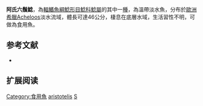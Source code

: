 {{Speciesbox
| name = 阿氏六鬚鯰
| image = 
| image_width = 250px
| status = DD
| status_system = IUCN3.1
| genus = Silurus
| species = aristotelis
| authority = [[Garman|Garman]], 1890
| synonyms = *''Glanis aristotelis'', Agassiz, 1857
*''Parasilurus aristotelis'', Agassiz, 1857
*''Silurus aristotelis'', Agassiz, 1857
}}

'''阿氏六鬚鯰'''，為[[輻鰭魚綱|輻鰭魚綱]][[鯰形目|鯰形目]][[鯰科|鯰科]][[鯰屬|鯰屬]]的其中一[[種|種]]，為溫帶淡水魚，分布於[[歐洲|歐洲]][[希臘|希臘]]Acheloos淡水流域，體長可達46公分，棲息在底層水域，生活習性不明，可做為食用魚。

==参考文献==
*{{FishBase_species|genus=Silurus|species=aristotelis|year=2015|month=8}}

== 扩展阅读 ==
{{refbegin}}
{{wikispecies-inline|Silurus aristotelis|阿氏六鬚鯰}}
{{refend}}
{{Taxonbar|from=Q529131}}

[[Category:食用魚|Category:食用魚]]
[[Category:鯰屬|aristotelis]]
[[Category:1890年描述的魚類|S]]
